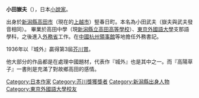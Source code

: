 {{Unreferenced|time=2008-07-11}}
{{japanese|japanese=小田 嶽夫|kana=おだ　たけお|romaji=Oda Takeo}}
'''小田嶽夫'''（{{bd|1900年|7月5日|1979年|6月2日|catIdx=Oda Takeo}}），日本[[小說家|小說家]]。

出身於[[新潟縣|新潟縣]][[高田市|高田市]]（現在的[[上越市|上越市]]）竪春日町。本名為小田武夫（嶽夫與武夫發音相同）。
畢業於高田中學（現[[新潟縣立高田高等學校|新潟縣立高田高等學校]]）、[[東京外國語大學|東京外國語大學]]支那語學科，之後進入[[日本外務省|外務省]]工作。在[[中國|中國]][[杭州|杭州]][[領事館|領事館]]等地擔任外務書記。 

1936年以『城外』贏得第3屆[[芥川龍之介賞|芥川賞]]。
 
他大部分的作品都是在處理中國題材，代表作『城外』也是其中之一。而『高陽草子』一書則是充滿了對故鄉高田的感情。

{{DEFAULTSORT:Oda Takeo}}
[[Category:日本作家|Category:日本作家]]
[[Category:芥川獎獲獎者|Category:芥川獎獲獎者]]
[[Category:新潟縣出身人物|Category:新潟縣出身人物]]
[[Category:東京外國語大學校友|Category:東京外國語大學校友]]
